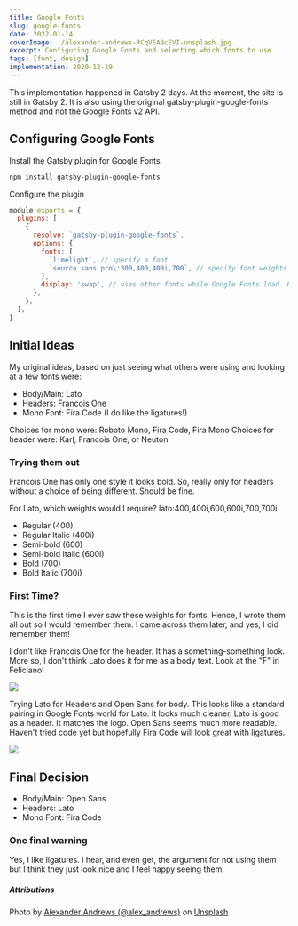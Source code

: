 ```yaml
---
title: Google Fonts
slug: google-fonts
date: 2022-01-14
coverImage: ./alexander-andrews-RCqVEA9cEVI-unsplash.jpg
excerpt: Configuring Google Fonts and selecting which fonts to use
tags: [font, design]
implementation: 2020-12-19
---
```


<Warning>


This implementation happened in Gatsby 2 days. At the moment, the site is still in Gatsby 2. It is also using the original gatsby-plugin-google-fonts method and not the Google Fonts v2 API.

</Warning>


## Configuring Google Fonts

Install the Gatsby plugin for Google Fonts

```bash
npm install gatsby-plugin-google-fonts
```

Configure the plugin

```js:title=gatsby-config.js
module.exports = {
  plugins: [
    {
      resolve: `gatsby-plugin-google-fonts`,
      options: {
        fonts: [
          `limelight`, // specify a font
          `source sans pro\:300,400,400i,700`, // specify font weights and styles
        ],
        display: 'swap', // uses other fonts while Google Fonts load. Recommended.
      },
    },
  ],
}
```

## Initial Ideas

My original ideas, based on just seeing what others were using and looking at a few fonts were:

- Body/Main: Lato
- Headers: Francois One
- Mono Font: Fira Code (I do like the ligatures!)

Choices for mono were: Roboto Mono, Fira Code, Fira Mono
Choices for header were: Karl, Francois One, or Neuton

### Trying them out

Francois One has only one style it looks bold. So, really only for headers without a choice of being different. Should be fine.

For Lato, which weights would I require? lato\:400,400i,600,600i,700,700i

- Regular (400)
- Regular Italic (400i)
- Semi-bold (600)
- Semi-bold Italic (600i)
- Bold (700)
- Bold Italic (700i)

<Info>


### First Time?

This is the first time I ever saw these weights for fonts. Hence, I wrote them all out so I would remember them. I came across them later, and yes, I did remember them!

</Info>


I don't like Francois One for the header. It has a something-something look. More so, I don't think Lato does it for me as a body text. Look at the "F" in Feliciano!

![](font-test-francois-one-and-lato.png)

Trying Lato for Headers and Open Sans for body. This looks like a standard pairing in Google Fonts world for Lato. It looks much cleaner. Lato is good as a header. It matches the logo. Open Sans seems much more readable. Haven't tried code yet but hopefully Fira Code will look great with ligatures.

![](font-test-lato-and-open-sans.png)

## Final Decision

- Body/Main: Open Sans
- Headers: Lato
- Mono Font: Fira Code

<Warning>


### One final warning

Yes, I like ligatures. I hear, and even get, the argument for not using them but I think they just look nice and I feel happy seeing them.

</Warning>


##### Attributions

Photo by [Alexander Andrews (@alex_andrews)](https://unsplash.com/@alex_andrews?utm_source=unsplash&utm_medium=referral&utm_content=creditCopyText)
on [Unsplash](https://unsplash.com/s/photos/fonts?utm_source=unsplash&utm_medium=referral&utm_content=creditCopyText)

